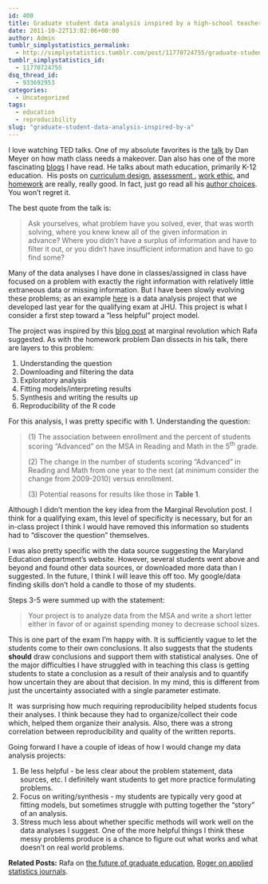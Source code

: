 ```yaml
---
id: 400
title: Graduate student data analysis inspired by a high-school teacher
date: 2011-10-22T13:02:06+00:00
author: Admin
tumblr_simplystatistics_permalink:
  - http://simplystatistics.tumblr.com/post/11770724755/graduate-student-data-analysis-inspired-by-a
tumblr_simplystatistics_id:
  - 11770724755
dsq_thread_id:
  - 933692953
categories:
  - Uncategorized
tags:
  - education
  - reproducibility
slug: "graduate-student-data-analysis-inspired-by-a"
---
```

I love watching TED talks. One of my absolute favorites is the <a href="http://www.ted.com/talks/dan_meyer_math_curriculum_makeover.html" target="_blank">talk</a> by Dan Meyer on how math class needs a makeover. Dan also has one of the more fascinating <a href="http://blog.mrmeyer.com/" target="_blank">blogs</a> I have read. He talks about math education, primarily K-12 education.  His posts on <a href="http://blog.mrmeyer.com/?p=3055" target="_blank">curriculum design</a>, <a href="http://blog.mrmeyer.com/?p=811" target="_blank">assessment </a>, <a href="http://blog.mrmeyer.com/?p=154" target="_blank">work ethic</a>, and <a href="http://blog.mrmeyer.com/?p=133" target="_blank">homework</a> are really, really good. In fact, just go read all his <a href="http://blog.mrmeyer.com/?page_id=2716" target="_blank">author choices</a>. You won&#8217;t regret it. 

The best quote from the talk is:

> Ask yourselves, what problem have you solved, ever, that was worth solving, where you knew knew all of the given information in advance? Where you didn&#8217;t have a surplus of information and have to filter it out, or you didn&#8217;t have insufficient information and have to go find some?

<!-- more -->

Many of the data analyses I have done in classes/assigned in class have focused on a problem with exactly the right information with relatively little extraneous data or missing information. But I have been slowly evolving these problems; as an example <a href="http://biostat.jhsph.edu/~jleek/qual2011.pdf" target="_blank">here</a> is a data analysis project that we developed last year for the qualifying exam at JHU. This project is what I consider a first step toward a &#8220;less helpful&#8221; project model. 

The project was inspired by this <a href="http://marginalrevolution.com/marginalrevolution/2010/09/the-small-schools-myth.html" target="_blank">blog post</a> at marginal revolution which Rafa suggested. As with the homework problem Dan dissects in his talk, there are layers to this problem:

  1. Understanding the question
  2. Downloading and filtering the data
  3. Exploratory analysis
  4. Fitting models/interpreting results
  5. Synthesis and writing the results up
  6. Reproducibility of the R code

For this analysis, I was pretty specific with 1. Understanding the question:

> <p class="MsoNormal">
>   <span>(1) The association between enrollment and the percent of students scoring “Advanced” on the MSA in Reading and Math in the 5<sup>th</sup> grade. </span>
> </p>
> 
> <p class="MsoNormal">
>   <span>(2) The change in the number of students scoring “Advanced” in Reading and Math from one year to the next (at minimum consider the change from 2009-2010) versus enrollment. </span>
> </p>
> 
> <p class="MsoNormal">
>   <span>(3) Potential reasons for results like those in <strong>Table 1</strong>. <span> </span></span>
> </p>

<p class="MsoNormal">
  Although I didn&#8217;t mention the key idea from the Marginal Revolution post. I think for a qualifying exam, this level of specificity is necessary, but for an in-class project I think I would have removed this information so students had to &#8220;discover the question&#8221; themselves. 
</p>

<p class="MsoNormal">
  I was also pretty specific with the data source suggesting the Maryland Education department&#8217;s website. However, several students went above and beyond and found other data sources, or downloaded more data than I suggested. In the future, I think I will leave this off too. My google/data finding skills don&#8217;t hold a candle to those of my students. 
</p>

<p class="MsoNormal">
  Steps 3-5 were summed up with the statement: 
</p>

> <p class="MsoNormal">
>   <span>Your project is to analyze data from the MSA and write a short letter either in favor of or against spending money to decrease school sizes.</span>
> </p>

<p class="MsoNormal">
  <span>This is one part of the exam I&#8217;m happy with. It is sufficiently vague to let the students come to their own conclusions. It also suggests that the students <strong>should</strong> draw conclusions and support them with statistical analyses. One of the major difficulties I have struggled with in teaching this class is getting students to state a conclusion as a result of their analysis and to quantify how uncertain they are about that decision. In my mind, this is different from just the uncertainty associated with a single parameter estimate. </span>
</p>

<p class="MsoNormal">
  It  was surprising how much requiring reproducibility helped students focus their analyses. I think because they had to organize/collect their code which, helped them organize their analysis. Also, there was a strong correlation between reproducibility and quality of the written reports.
</p>

<p class="MsoNormal">
  Going forward I have a couple of ideas of how I would change my data analysis projects:
</p>

  1. Be less helpful - be less clear about the problem statement, data sources, etc. I definitely want students to get more practice formulating problems. 
  2. Focus on writing/synthesis - my students are typically very good at fitting models, but sometimes struggle with putting together the &#8220;story&#8221; of an analysis. 
  3. Stress much less about whether specific methods will work well on the data analyses I suggest. One of the more helpful things I think these messy problems produce is a chance to figure out what works and what doesn&#8217;t on real world problems. 

**Related Posts:** Rafa on <a href="http://simplystatistics.tumblr.com/post/10764298034/the-future-of-graduate-education" target="_blank">the future of graduate education</a>, <a href="http://simplystatistics.tumblr.com/post/11655593971/do-we-really-need-applied-statistics-journals" target="_blank">Roger on applied statistics journals</a>.
